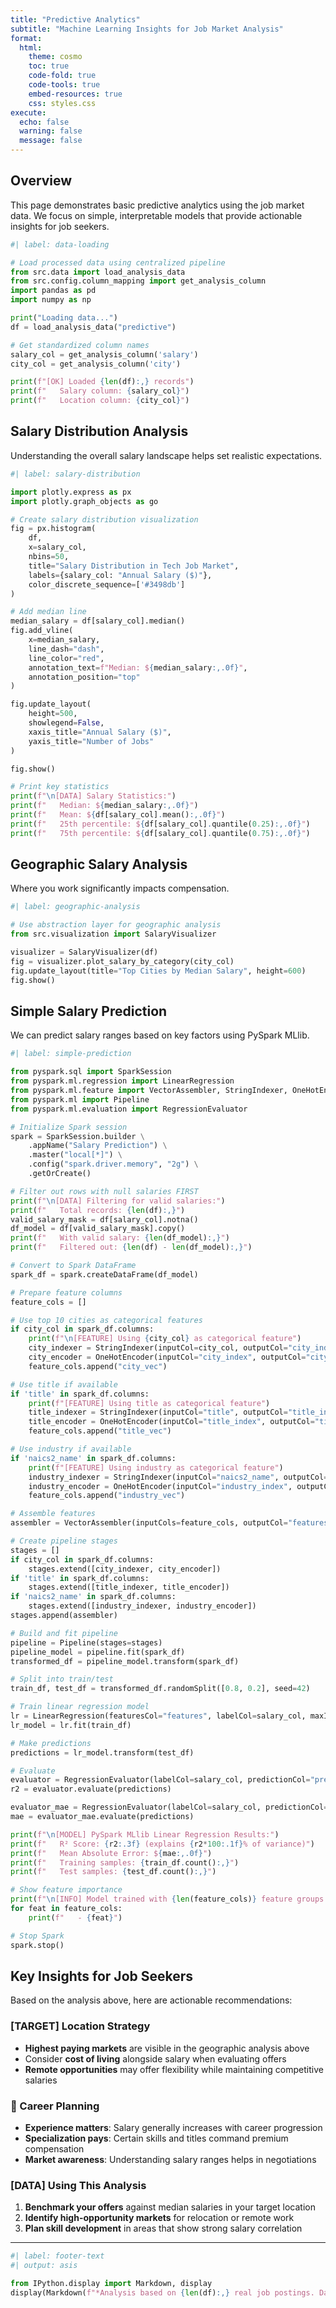 ```yaml
---
title: "Predictive Analytics"
subtitle: "Machine Learning Insights for Job Market Analysis"
format:
  html:
    theme: cosmo
    toc: true
    code-fold: true
    code-tools: true
    embed-resources: true
    css: styles.css
execute:
  echo: false
  warning: false
  message: false
---
```


## Overview

This page demonstrates basic predictive analytics using the job market data. We focus on simple, interpretable models that provide actionable insights for job seekers.

```python
#| label: data-loading

# Load processed data using centralized pipeline
from src.data import load_analysis_data
from src.config.column_mapping import get_analysis_column
import pandas as pd
import numpy as np

print("Loading data...")
df = load_analysis_data("predictive")

# Get standardized column names
salary_col = get_analysis_column('salary')
city_col = get_analysis_column('city')

print(f"[OK] Loaded {len(df):,} records")
print(f"   Salary column: {salary_col}")
print(f"   Location column: {city_col}")
```

## Salary Distribution Analysis

Understanding the overall salary landscape helps set realistic expectations.

```python
#| label: salary-distribution

import plotly.express as px
import plotly.graph_objects as go

# Create salary distribution visualization
fig = px.histogram(
    df,
    x=salary_col,
    nbins=50,
    title="Salary Distribution in Tech Job Market",
    labels={salary_col: "Annual Salary ($)"},
    color_discrete_sequence=['#3498db']
)

# Add median line
median_salary = df[salary_col].median()
fig.add_vline(
    x=median_salary,
    line_dash="dash",
    line_color="red",
    annotation_text=f"Median: ${median_salary:,.0f}",
    annotation_position="top"
)

fig.update_layout(
    height=500,
    showlegend=False,
    xaxis_title="Annual Salary ($)",
    yaxis_title="Number of Jobs"
)

fig.show()

# Print key statistics
print(f"\n[DATA] Salary Statistics:")
print(f"   Median: ${median_salary:,.0f}")
print(f"   Mean: ${df[salary_col].mean():,.0f}")
print(f"   25th percentile: ${df[salary_col].quantile(0.25):,.0f}")
print(f"   75th percentile: ${df[salary_col].quantile(0.75):,.0f}")
```

## Geographic Salary Analysis

Where you work significantly impacts compensation.

```python
#| label: geographic-analysis

# Use abstraction layer for geographic analysis
from src.visualization import SalaryVisualizer

visualizer = SalaryVisualizer(df)
fig = visualizer.plot_salary_by_category(city_col)
fig.update_layout(title="Top Cities by Median Salary", height=600)
fig.show()
```

## Simple Salary Prediction

We can predict salary ranges based on key factors using PySpark MLlib.

```python
#| label: simple-prediction

from pyspark.sql import SparkSession
from pyspark.ml.regression import LinearRegression
from pyspark.ml.feature import VectorAssembler, StringIndexer, OneHotEncoder
from pyspark.ml import Pipeline
from pyspark.ml.evaluation import RegressionEvaluator

# Initialize Spark session
spark = SparkSession.builder \
    .appName("Salary Prediction") \
    .master("local[*]") \
    .config("spark.driver.memory", "2g") \
    .getOrCreate()

# Filter out rows with null salaries FIRST
print(f"\n[DATA] Filtering for valid salaries:")
print(f"   Total records: {len(df):,}")
valid_salary_mask = df[salary_col].notna()
df_model = df[valid_salary_mask].copy()
print(f"   With valid salary: {len(df_model):,}")
print(f"   Filtered out: {len(df) - len(df_model):,}")

# Convert to Spark DataFrame
spark_df = spark.createDataFrame(df_model)

# Prepare feature columns
feature_cols = []

# Use top 10 cities as categorical features
if city_col in spark_df.columns:
    print(f"\n[FEATURE] Using {city_col} as categorical feature")
    city_indexer = StringIndexer(inputCol=city_col, outputCol="city_index", handleInvalid="keep")
    city_encoder = OneHotEncoder(inputCol="city_index", outputCol="city_vec")
    feature_cols.append("city_vec")

# Use title if available
if 'title' in spark_df.columns:
    print(f"[FEATURE] Using title as categorical feature")
    title_indexer = StringIndexer(inputCol="title", outputCol="title_index", handleInvalid="keep")
    title_encoder = OneHotEncoder(inputCol="title_index", outputCol="title_vec")
    feature_cols.append("title_vec")

# Use industry if available
if 'naics2_name' in spark_df.columns:
    print(f"[FEATURE] Using industry as categorical feature")
    industry_indexer = StringIndexer(inputCol="naics2_name", outputCol="industry_index", handleInvalid="keep")
    industry_encoder = OneHotEncoder(inputCol="industry_index", outputCol="industry_vec")
    feature_cols.append("industry_vec")

# Assemble features
assembler = VectorAssembler(inputCols=feature_cols, outputCol="features", handleInvalid="skip")

# Create pipeline stages
stages = []
if city_col in spark_df.columns:
    stages.extend([city_indexer, city_encoder])
if 'title' in spark_df.columns:
    stages.extend([title_indexer, title_encoder])
if 'naics2_name' in spark_df.columns:
    stages.extend([industry_indexer, industry_encoder])
stages.append(assembler)

# Build and fit pipeline
pipeline = Pipeline(stages=stages)
pipeline_model = pipeline.fit(spark_df)
transformed_df = pipeline_model.transform(spark_df)

# Split into train/test
train_df, test_df = transformed_df.randomSplit([0.8, 0.2], seed=42)

# Train linear regression model
lr = LinearRegression(featuresCol="features", labelCol=salary_col, maxIter=10)
lr_model = lr.fit(train_df)

# Make predictions
predictions = lr_model.transform(test_df)

# Evaluate
evaluator = RegressionEvaluator(labelCol=salary_col, predictionCol="prediction", metricName="r2")
r2 = evaluator.evaluate(predictions)

evaluator_mae = RegressionEvaluator(labelCol=salary_col, predictionCol="prediction", metricName="mae")
mae = evaluator_mae.evaluate(predictions)

print(f"\n[MODEL] PySpark MLlib Linear Regression Results:")
print(f"   R² Score: {r2:.3f} (explains {r2*100:.1f}% of variance)")
print(f"   Mean Absolute Error: ${mae:,.0f}")
print(f"   Training samples: {train_df.count():,}")
print(f"   Test samples: {test_df.count():,}")

# Show feature importance
print(f"\n[INFO] Model trained with {len(feature_cols)} feature groups:")
for feat in feature_cols:
    print(f"   - {feat}")

# Stop Spark
spark.stop()
```

## Key Insights for Job Seekers

Based on the analysis above, here are actionable recommendations:

### [TARGET] Location Strategy
- **Highest paying markets** are visible in the geographic analysis above
- Consider **cost of living** alongside salary when evaluating offers
- **Remote opportunities** may offer flexibility while maintaining competitive salaries

### 💼 Career Planning
- **Experience matters**: Salary generally increases with career progression
- **Specialization pays**: Certain skills and titles command premium compensation
- **Market awareness**: Understanding salary ranges helps in negotiations

### [DATA] Using This Analysis
1. **Benchmark your offers** against median salaries in your target location
2. **Identify high-opportunity markets** for relocation or remote work
3. **Plan skill development** in areas that show strong salary correlation

---

```python
#| label: footer-text
#| output: asis

from IPython.display import Markdown, display
display(Markdown(f"*Analysis based on {len(df):,} real job postings. Data is continuously updated to reflect current market conditions.*"))
```
